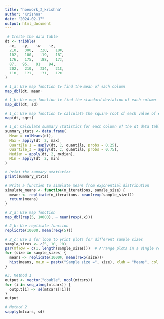 ```yaml
---
title: "hoework_2_krishna"
author: "Krishna"
date: "2024-02-17"
output: html_document
---
```


```r
 
 # Create the data table
dt <- tribble(
  ~x,   ~y,   ~w,   ~z,
  210,   300,   220,   180,
  102,   100,   119,   187,
  176,   175,   188,   173,
  87,   95,   91,   94,
  202,   210,   234,   218,
  110,   122,   131,   128
)

# 1_a: Use map function to find the mean of each column
map_dbl(dt, mean)
```
```r
# 1_b: Use map function to find the standard deviation of each column
map_dbl(dt, sd)
```
```r
# 1_c: Use map function to calculate the square root of each value of each column
map(dt, sqrt)

```
```r
# 1_d: Calculate summary statistics for each column of the dt data table
summary_stats <- data.frame(
  Mean = colMeans(dt),
  Max = apply(dt, 2, max),
  Quartile_1 = apply(dt, 2, quantile, probs = 0.25),
  Quartile_3 = apply(dt, 2, quantile, probs = 0.75),
  Median = apply(dt, 2, median),
  Min = apply(dt, 2, min)
)

# Print the summary statistics
print(summary_stats)
```

```r
# Write a function to simulate means from exponential distribution
simulate_means <- function(n_iterations, sample_size) {
  means <- replicate(n_iterations, mean(rexp(sample_size)))
  return(means)
}

# 2_a: Use map function
map_dbl(rep(5, 10000), ~ mean(rexp(.x)))
```        
```r
# 2_b: Use replicate function
replicate(10000, mean(rexp(5)))
```

```r
# 2_c: Use a for loop to print plots for different sample sizes
sample_sizes <- c(5, 10, 20)
par(mfrow = c(1, length(sample_sizes)))  # Arrange plots in a single row
for (size in sample_sizes) {
  means <- replicate(10000, mean(rexp(size)))
  hist(means, main = paste("Sample size =", size), xlab = "Means", col = "lightblue")
}

```

```r
#3. Method 1
output <- vector("double", ncol(mtcars))
for (i in seq_along(mtcars)) {
  output[i] <- sd(mtcars[[i]])
}
output

# Method 2
sapply(mtcars, sd)
```